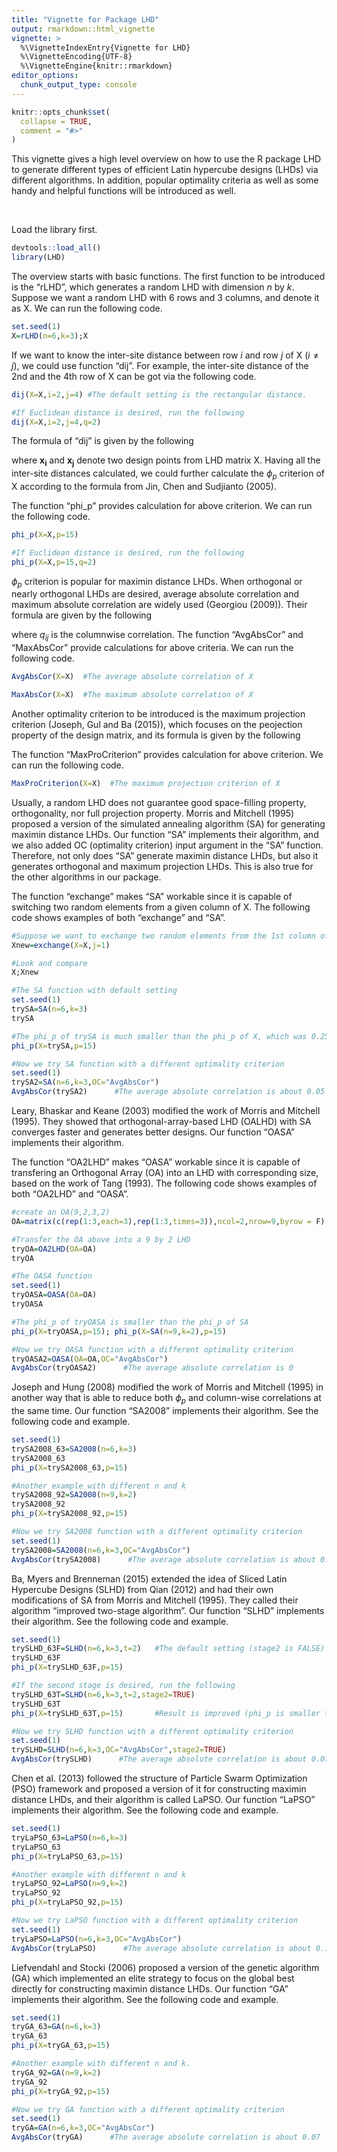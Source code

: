 ---
title: "Vignette for Package LHD"
output: rmarkdown::html_vignette
vignette: >
  %\VignetteIndexEntry{Vignette for LHD}
  %\VignetteEncoding{UTF-8}
  %\VignetteEngine{knitr::rmarkdown}
editor_options: 
  chunk_output_type: console
---

```{r, include = FALSE}
knitr::opts_chunk$set(
  collapse = TRUE,
  comment = "#>"
)
```


This vignette gives a high level overview on how to use the R package LHD to generate different types of efficient Latin hypercube designs (LHDs) via different algorithms. In addition, popular optimality criteria as well as some handy and helpful functions will be introduced as well.

\

Load the library first.
```{r}
devtools::load_all()
library(LHD)
```

The overview starts with basic functions. The first function to be introduced is the "rLHD", which generates a random LHD with dimension $n$ by $k$. Suppose we want a random LHD with 6 rows and 3 columns, and denote it as X. We can run the following code.

```{r}
set.seed(1)
X=rLHD(n=6,k=3);X
```

If we want to know the inter-site distance between row $i$ and row $j$ of X ($i \neq j$), we could use function "dij". For example, the inter-site distance of the 2nd and the 4th row of X can be got via the following code.

```{r}
dij(X=X,i=2,j=4) #The default setting is the rectangular distance.

#If Euclidean distance is desired, run the following
dij(X=X,i=2,j=4,q=2)
```

The formula of "dij" is given by the following

\begin{equation}
d(\boldsymbol{x_i}, \boldsymbol{x_j})=  (\sum_{l=1}^{k}|x_{il}-x_{jl}|^q)^{1/q},
\end{equation}

where $\boldsymbol{x_i}$ and $\boldsymbol{x_j}$ denote two design points from LHD matrix X. Having all the inter-site distances calculated, we could further calculate the $\phi_p$ criterion of X according to the formula from Jin, Chen and Sudjianto (2005).

\begin{equation}
\phi_{p}= \bigg\{\sum_{i=1}^{n-1}\sum_{j=i+1}^{n}d(\boldsymbol{x_i}, \boldsymbol{x_j})^{-p} \bigg\} ^{1/p}.
\end{equation}

The function "phi_p" provides calculation for above criterion. We can run the following code.

```{r}
phi_p(X=X,p=15)  

#If Euclidean distance is desired, run the following
phi_p(X=X,p=15,q=2)  
```

$\phi_p$ criterion is popular for maximin distance LHDs. When orthogonal or nearly orthogonal LHDs are desired, average absolute correlation and maximum absolute correlation are widely used (Georgiou (2009)). Their formula are given by the following

\begin{equation}
ave(|q|) = \frac{2 \sum_{i=1}^{k-1} \sum_{j=i+1}^{k}|q_{ij}|}{k(k-1)}, \, \, max(|q|)= max_{ij} |q_{ij}|,
\end{equation}

where $q_{ij}$ is the columnwise correlation. The function "AvgAbsCor" and "MaxAbsCor" provide calculations for above criteria. We can run the following code.

```{r}
AvgAbsCor(X=X)  #The average absolute correlation of X

MaxAbsCor(X=X)  #The maximum absolute correlation of X
```

Another optimality criterion to be introduced is the maximum projection criterion (Joseph, Gul and Ba (2015)), which focuses on the peojection property of the design matrix, and its formula is given by the following

\begin{equation}
\psi = \Bigg\{ \frac{1}{{n \choose 2}} \sum_{i=1}^{n-1} \sum_{j=i+1}^{n} \frac{1}{\Pi_{l=1}^{k}(x_{il}-x_{jl})^2}  \Bigg\}^{1/k}.
\end{equation}

The function "MaxProCriterion" provides calculation for above criterion. We can run the following code.

```{r}
MaxProCriterion(X=X)  #The maximum projection criterion of X
```

Usually, a random LHD does not guarantee good space-filling property, orthogonality, nor full projection property. Morris and Mitchell (1995) proposed a version of the simulated annealing algorithm (SA) for generating maximin distance LHDs. Our function "SA" implements their algorithm, and we also added OC (optimality criterion) input argument in the "SA" function. Therefore, not only does "SA" generate maximin distance LHDs, but also it generates orthogonal and maximum projection LHDs. This is also true for the other algorithms in our package.

The function "exchange" makes "SA" workable since it is capable of switching two random elements from a given column of X. The following code shows examples of both "exchange" and "SA".

```{r}
#Suppose we want to exchange two random elements from the 1st column of X.
Xnew=exchange(X=X,j=1)

#Look and compare
X;Xnew

#The SA function with default setting
set.seed(1)
trySA=SA(n=6,k=3)
trySA

#The phi_p of trySA is much smaller than the phi_p of X, which was 0.2517586
phi_p(X=trySA,p=15) 

#Now we try SA function with a different optimality criterion
set.seed(1)
trySA2=SA(n=6,k=3,OC="AvgAbsCor")
AvgAbsCor(trySA2)      #The average absolute correlation is about 0.05
```

Leary, Bhaskar and Keane (2003) modified the work of Morris and Mitchell (1995). They showed that orthogonal-array-based LHD (OALHD) with SA converges faster and generates better designs. Our function "OASA" implements their algorithm. 

The function "OA2LHD" makes "OASA" workable since it is capable of transfering an Orthogonal Array (OA) into an LHD with corresponding size, based on the work of Tang (1993). The following code shows examples of both "OA2LHD" and "OASA".

```{r}
#create an OA(9,2,3,2)
OA=matrix(c(rep(1:3,each=3),rep(1:3,times=3)),ncol=2,nrow=9,byrow = F);OA

#Transfer the OA above into a 9 by 2 LHD
tryOA=OA2LHD(OA=OA)
tryOA

#The OASA function
set.seed(1)
tryOASA=OASA(OA=OA)
tryOASA

#The phi_p of tryOASA is smaller than the phi_p of SA 
phi_p(X=tryOASA,p=15); phi_p(X=SA(n=9,k=2),p=15) 

#Now we try OASA function with a different optimality criterion
tryOASA2=OASA(OA=OA,OC="AvgAbsCor")
AvgAbsCor(tryOASA2)      #The average absolute correlation is 0
```

Joseph and Hung (2008) modified the work of Morris and Mitchell (1995) in another way that is able to reduce both $\phi_{p}$ and column-wise correlations at the same time. Our function "SA2008" implements their algorithm. See the following code and example.

```{r}
set.seed(1)
trySA2008_63=SA2008(n=6,k=3)
trySA2008_63
phi_p(X=trySA2008_63,p=15) 

#Another example with different n and k
trySA2008_92=SA2008(n=9,k=2)
trySA2008_92
phi_p(X=trySA2008_92,p=15) 

#Now we try SA2008 function with a different optimality criterion
set.seed(1)
trySA2008=SA2008(n=6,k=3,OC="AvgAbsCor")
AvgAbsCor(trySA2008)      #The average absolute correlation is about 0.03
```

Ba, Myers and Brenneman (2015) extended the idea of Sliced Latin Hypercube Designs (SLHD) from Qian (2012) and had their own modifications of SA from Morris and Mitchell (1995). They called their algorithm "improved two-stage algorithm". Our function "SLHD" implements their algorithm. See the following code and example.

```{r}
set.seed(1)
trySLHD_63F=SLHD(n=6,k=3,t=2)   #The default setting (stage2 is FALSE)
trySLHD_63F
phi_p(X=trySLHD_63F,p=15) 

#If the second stage is desired, run the following
trySLHD_63T=SLHD(n=6,k=3,t=2,stage2=TRUE)
trySLHD_63T
phi_p(X=trySLHD_63T,p=15)       #Result is improved (phi_p is smaller than above)

#Now we try SLHD function with a different optimality criterion
set.seed(1)
trySLHD=SLHD(n=6,k=3,OC="AvgAbsCor",stage2=TRUE)
AvgAbsCor(trySLHD)      #The average absolute correlation is about 0.07
```

Chen et al. (2013) followed the structure of Particle Swarm Optimization (PSO) framework and proposed a version of it for constructing maximin distance LHDs, and their algorithm is called LaPSO. Our function "LaPSO" implements their algorithm. See the following code and example.

```{r}
set.seed(1)
tryLaPSO_63=LaPSO(n=6,k=3)
tryLaPSO_63
phi_p(X=tryLaPSO_63,p=15) 

#Another example with different n and k
tryLaPSO_92=LaPSO(n=9,k=2)
tryLaPSO_92
phi_p(X=tryLaPSO_92,p=15) 

#Now we try LaPSO function with a different optimality criterion
set.seed(1)
tryLaPSO=LaPSO(n=6,k=3,OC="AvgAbsCor")
AvgAbsCor(tryLaPSO)      #The average absolute correlation is about 0.1
```

Liefvendahl and Stocki (2006) proposed a version of the genetic algorithm (GA) which implemented an elite strategy to focus on the global best directly for constructing maximin distance LHDs. Our function "GA" implements their algorithm. See the following code and example.

```{r}
set.seed(1)
tryGA_63=GA(n=6,k=3)
tryGA_63
phi_p(X=tryGA_63,p=15) 

#Another example with different n and k.
tryGA_92=GA(n=9,k=2)
tryGA_92
phi_p(X=tryGA_92,p=15) 

#Now we try GA function with a different optimality criterion
set.seed(1)
tryGA=GA(n=6,k=3,OC="AvgAbsCor")
AvgAbsCor(tryGA)      #The average absolute correlation is about 0.07
```
